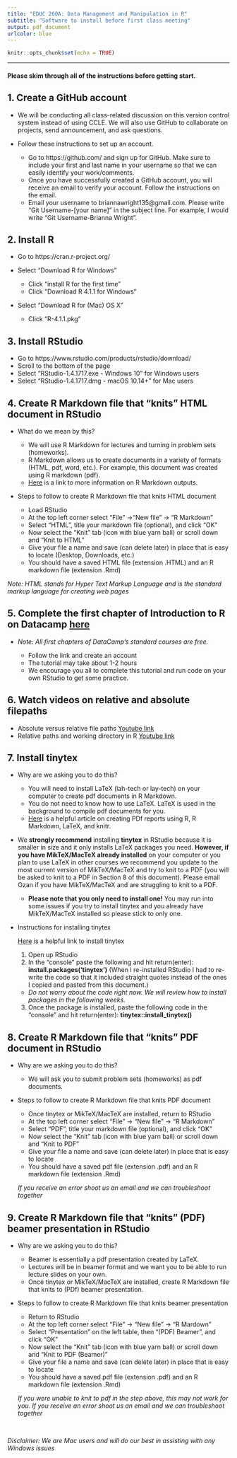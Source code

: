 ```yaml
---
title: "EDUC 260A: Data Management and Manipulation in R"
subtitle: "Software to install before first class meeting"
output: pdf_document
urlcolor: blue
---
```


```r
knitr::opts_chunk$set(echo = TRUE)
```
***
#### Please skim through all of the instructions before getting start.  


## 1. Create a GitHub account  
  * We will be conducting all class-related discussion on this version control system instead of using CCLE. We will also use GitHub to collaborate on projects, send announcement, and ask questions. 
  * Follow these instructions to set up an account. 
  
     * Go to https://github.com/ and sign up for GitHub. Make sure to include your first and last name in your username so that we can easily identify your work/comments.
     \
     * Once you have successfully created a GitHub account, you will receive an email to verify your account. Follow the instructions on the email.  
     * Email your username to briannawright135@gmail.com. Please write "Git Username-[your name]" in the subject line. For example, I would write "Git Username-Brianna Wright". 
  
## 2. Install R 
  * Go to https://cran.r-project.org/  
  * Select "Download R for Windows"  
  
      * Click "install R for the first time"
      * Click "Download R 4.1.1 for Windows"  
  * Select "Download R for (Mac) OS  X"   
  
      * Click "R-4.1.1.pkg"   
        
## 3. Install RStudio  
  * Go to https://www.rstudio.com/products/rstudio/download/  
  * Scroll to the bottom of the page  
  * Select "RStudio-1.4.1717.exe - Windows 10" for Windows users  
  * Select "RStudio-1.4.1717.dmg - macOS 10.14+" for Mac users  
    
## 4. Create R Markdown file that “knits” HTML document in RStudio  
  * What do we mean by this?  
  
    * We will use R Markdown for lectures and turning in problem sets (homeworks).  
    * R Markdown allows us to create documents in a variety of formats (HTML, pdf, word, etc.). For example, this document was created using R markdown (pdf).  
    * [Here](https://rmarkdown.rstudio.com/formats.html) is a link to more information on R Markdown outputs.  
  * Steps to follow to create R Markdown file that knits HTML document  
    * Load RStudio  
    * At the top left corner select “File” ->“New file” -> “R Markdown”  
    * Select “HTML”, title your markdown file (optional), and click “OK”  
    * Now select the “Knit” tab (icon with blue yarn ball) or scroll down and “Knit to HTML”  
    * Give your file a name and save (can delete later) in place that is easy to locate (Desktop, Downloads, etc.)  
    * You should have a saved HTML file (extension .HTML) and an R markdown file (extension .Rmd)  

*Note: HTML stands for Hyper Text Markup Language and is the standard markup language for creating web pages*
    
## 5. Complete the first chapter of Introduction to R on Datacamp [here](https://learn.datacamp.com/courses/free-introduction-to-r)  

  * _Note: All first chapters of DataCamp's standard courses are free._   
  
      * Follow the link and create an account  
      * The tutorial may take about 1-2 hours  
      * We encourage you all to complete this tutorial and run code on your own RStudio to get some practice.  
  
## 6. Watch videos on relative and absolute filepaths  

  * Absolute versus relative file paths [Youtube link](https://www.youtube.com/watch?v=ephId3mYu9o)  
  * Relative paths and working directory in R [Youtube link](https://www.youtube.com/watch?v=fe6GA200dks)  
  
## 7. Install tinytex  

  * Why are we asking you to do this?  
    * You will need to install LaTeX (lah-tech or lay-tech) on your computer to create pdf documents in R Markdown.  
    * You do not need to know how to use LaTeX. LaTeX is used in the background to compile pdf documents for you.  
    * [Here](https://medium.com/@sorenlind/create-pdf-reports-using-r-r-markdown-latex-and-knitr-on-macos-high-sierra-e7b5705c9fd) is a helpful article on creating PDf reports using R, R Markdown, LaTeX, and knitr.
  * We **strongly recommend** installing **tinytex** in RStudio because it is smaller in size and it only installs LaTeX packages you need. **However, if you have MikTeX/MacTeX already installed** on your computer or you plan to use LaTeX in other courses we recommend you update to the most current version of MikTeX/MacTeX and try to knit to a PDF (you will be asked to knit to a PDF in Section 8 of this document). Please email Ozan if you have MikTeX/MacTeX and are struggling to knit to a PDF. 
    * __Please note that you only need to install one!__ You may run into some issues if you try to install tinytex and you already have MikTeX/MacTeX installed so please stick to only one.  
    
  * Instructions for installing tinytex  
  
    [Here](https://yihui.name/tinytex/) is a helpful link to install tinytex  
    
    1. Open up RStudio  
    2. In the "console" paste the following and hit return(enter): __install.packages('tinytex')__  (When I re-installed RStudio I had to re-write the code so that it included straight quotes instead of the ones I copied and pasted from this document.)
      + _Do not worry about the code right now. We will review how to install packages in the following weeks._ 
    3. Once the package is installed, paste the following code in the "console" and hit return(enter): __tinytex::install_tinytex()__  
 
## 8. Create R Markdown file that “knits” PDF document in RStudio  

  * Why are we asking you to do this?  
  
    * We will ask you to submit problem sets (homeworks) as pdf documents.  
  * Steps to follow to create R Markdown file that knits PDF document  
  
    * Once tinytex or MikTeX/MacTeX are installed, return to RStudio  
    * At the top left corner select “File” -> “New file” -> “R Markdown”  
    * Select “PDF”, title your markdown file (optional), and click “OK”  
    * Now select the “Knit” tab (icon with blue yarn ball) or scroll down and “Knit to PDF”  
    * Give your file a name and save (can delete later) in place that is easy to locate  
    * You should have a saved pdf file (extension .pdf) and an R markdown file (extension .Rmd)  
    
    *If you receive an error shoot us an email and we can troubleshoot together*

## 9. Create R Markdown file that “knits” (PDF) beamer presentation in RStudio  

  * Why are we asking you to do this?  
  
    * Beamer is essentially a pdf presentation created by LaTeX.  
    * Lectures will be in beamer format and we want you to be able to run lecture slides on your own.  
    * Once tinytex or MikTeX/MacTeX are installed, create R Markdown file that knits to (PDf) beamer presentation.  
  * Steps to follow to create R Markdown file that knits beamer presentation  
  
    * Return to RStudio  
    * At the top left corner select “File” -> “New file” -> “R Mardown”  
    * Select “Presentation” on the left table, then “(PDF) Beamer”, and click “OK”  
    * Now select the “Knit” tab (icon with blue yarn ball) or scroll down and “Knit to PDF (Beamer)”  
    * Give your file a name and save (can delete later) in place that is easy to locate  
    * You should have a saved pdf file (extension .pdf) and an R markdown file (extension .Rmd)  
    
    *If you were unable to knit to pdf in the step above, this may not work for you. If you receive an error shoot us an email and we can troubleshoot together*   
    
\  
\  
  

*Disclaimer: We are Mac users and will do our best in assisting with any Windows issues*

